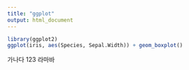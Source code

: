 ```yaml
---
title: "ggplot"
output: html_document
---
```


```r
library(ggplot2)
ggplot(iris, aes(Species, Sepal.Width)) + geom_boxplot()
```


가나다 123 라마바
